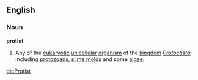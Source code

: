 ==English==
===Noun===
'''protist'''
# Any of the [[eukaryote|eukaryotic]] [[unicellular]] [[organism]] of the [[kingdom]] ''[[Protoctista]]''; including [[protozoa]]ns, [[slime mold]]s and some [[algae]].

[[de:Protist]]